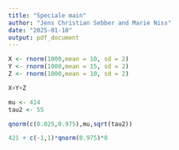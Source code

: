```yaml
---
title: "Speciale main"
author: "Jens Christian Sebber and Marie Niss"
date: "2025-01-10"
output: pdf_document
---
```


```r
X <- rnorm(1000,mean = 10, sd = 2)
Y <- rnorm(1000,mean = 15, sd = 2)
Z <- rnorm(1000,mean = 10, sd = 2)

X+Y+Z
```

```r
mu <- 414
tau2 <- 55

qnorm(c(0.025,0.975),mu,sqrt(tau2))
```
```r
421 + c(-1,1)*qnorm(0.975)*8
```

